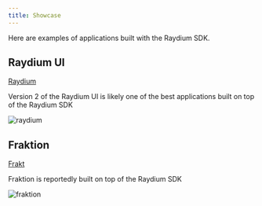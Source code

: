 ```yaml
---
title: Showcase
---
```


Here are examples of applications built with the Raydium SDK.

## Raydium UI 

[Raydium](https://raydium.io/)

Version 2 of the Raydium UI is likely one of the best applications
built on top of the Raydium SDK

![raydium](/img/raydium.png)


## Fraktion

[Frakt](https://www.fraktion.art/)

Fraktion is reportedly built on top of the Raydium SDK

![fraktion](/img/fraktion.png)